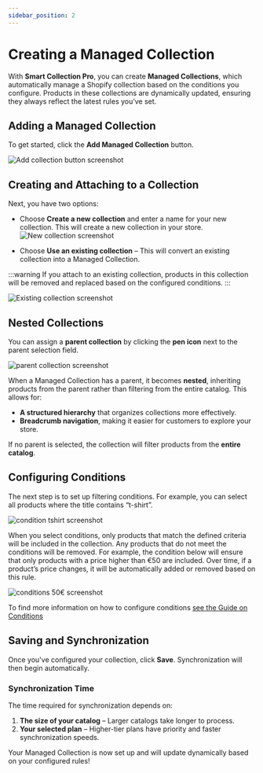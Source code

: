 ```yaml
---
sidebar_position: 2
---
```


# Creating a Managed Collection

With **Smart Collection Pro**, you can create **Managed Collections**, which automatically manage a Shopify collection based on the conditions you configure. Products in these collections are dynamically updated, ensuring they always reflect the latest rules you’ve set.

## Adding a Managed Collection

To get started, click the **Add Managed Collection** button.

![Add collection button screenshot](./img/create-collection/button-add-collection.png)

## Creating and Attaching to a Collection

Next, you have two options:
- Choose **Create a new collection** and enter a name for your new collection. This will create a new collection in your store.
![New collection screenshot](./img/create-collection/new-collection.png)

- Choose **Use an existing collection** – This will convert an existing collection into a Managed Collection.

:::warning
If you attach to an existing collection, products in this collection will be removed and replaced based on the configured conditions.
:::

![Existing collection screenshot](./img/create-collection/existing-collection.png)

## Nested Collections

You can assign a **parent collection** by clicking the **pen icon** next to the parent selection field.

![parent collection screenshot](./img/create-collection/parent-collection.png)


When a Managed Collection has a parent, it becomes **nested**, inheriting products from the parent rather than filtering from the entire catalog. This allows for:
- **A structured hierarchy** that organizes collections more effectively.
- **Breadcrumb navigation**, making it easier for customers to explore your store.

If no parent is selected, the collection will filter products from the **entire catalog**.

## Configuring Conditions

The next step is to set up filtering conditions. For example, you can select all products where the title contains “t-shirt”.

![condition tshirt screenshot](./img/create-collection/conditions-tshirt.png)

When you select conditions, only products that match the defined criteria will be included in the collection. Any products that do not meet the conditions will be removed. For example, the condition below will ensure that only products with a price higher than €50 are included. Over time, if a product’s price changes, it will be automatically added or removed based on this rule.

![conditions 50€ screenshot](./img/create-collection/conditions-50eur.png)

To find more information on how to configure conditions [see the Guide on Conditions](#)

## Saving and Synchronization

Once you've configured your collection, click **Save**. Synchronization will then begin automatically.

### Synchronization Time
The time required for synchronization depends on:
1. **The size of your catalog** – Larger catalogs take longer to process.
2. **Your selected plan** – Higher-tier plans have priority and faster synchronization speeds.

Your Managed Collection is now set up and will update dynamically based on your configured rules!

